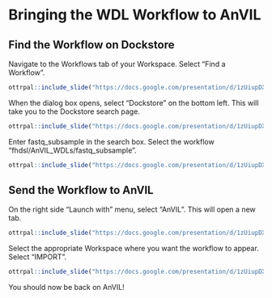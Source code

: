 # Bringing the WDL Workflow to AnVIL

## Find the Workflow on Dockstore

Navigate to the Workflows tab of your Workspace. Select "Find a Workflow". 

```r
ottrpal::include_slide("https://docs.google.com/presentation/d/1zUiupDXMZlZEIditsN5igggOim9qIrR9Ckf4N8fSAB8/edit#slide=id.g2794677b0ab_0_0")
```

When the dialog box opens, select "Dockstore" on the bottom left. This will take you to the Dockstore search page.

```r
ottrpal::include_slide("https://docs.google.com/presentation/d/1zUiupDXMZlZEIditsN5igggOim9qIrR9Ckf4N8fSAB8/edit#slide=id.g2794677b0ab_0_5")
```

Enter fastq_subsample in the search box. Select the workflow "fhdsl/AnVIL_WDLs/fastq_subsample".

```r
ottrpal::include_slide("https://docs.google.com/presentation/d/1zUiupDXMZlZEIditsN5igggOim9qIrR9Ckf4N8fSAB8/edit#slide=id.g2794677b0ab_0_16")
```

## Send the Workflow to AnVIL

On the right side "Launch with" menu, select "AnVIL". This will open a new tab.

```r
ottrpal::include_slide("https://docs.google.com/presentation/d/1zUiupDXMZlZEIditsN5igggOim9qIrR9Ckf4N8fSAB8/edit#slide=id.g2794677b0ab_0_26")
```

Select the appropriate Workspace where you want the workflow to appear. Select "IMPORT".

```r
ottrpal::include_slide("https://docs.google.com/presentation/d/1zUiupDXMZlZEIditsN5igggOim9qIrR9Ckf4N8fSAB8/edit#slide=id.g2794677b0ab_0_31")
```

You should now be back on AnVIL!